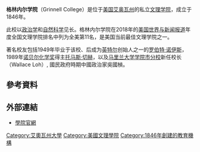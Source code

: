 {{Infobox University
| name = 格林内尔学院
| native_name = Grinnell College
| image = Grinnell College Carnegie Hall.JPG
| motto = ''Veritas et Humanitas''（[[拉丁文|拉丁文]]）
| mottoeng =Truth and Humanity
| established = 1846年
| type = [[私立學校|私立]]
| affiliations = [[Midwest_Conference|Midwest Conference]]
| president = [[Raynard_S._Kington|Raynard S. Kington]]
| city = [[Grinnell,_Iowa|Grinnell]]
|state = [[艾奥瓦州|艾奥瓦州]]
|country = [[美國|美國]]
|students = 1688<ref>[http://www.princetonreview.com/college/research/profiles/studentbody.asp?listing=1023453&ltid=1&intbucketid= "Grinnell College: Student Body] {{Wayback|url=http://www.princetonreview.com/college/research/profiles/studentbody.asp?listing=1023453&ltid=1&intbucketid= |date=20050318103150 }}, ''The Princeton Review''. Retrieved April 30, 2008.</ref>
| faculty = 156人全職，
43人兼職
| endowment = $10億7千6百萬（2009年6月30日）<ref>{{cite web|url=http://www.greenreportcard.org/report-card-2010/schools/grinnell-college|title=Grinnell College - Endowment Survey|publisher=Sustainable Endowments Institute|work=|accessdate=7 October 2009|archive-date=2013-12-20|archive-url=https://web.archive.org/web/20131220104704/http://greenreportcard.org/report-card-2010/schools/grinnell-college|dead-url=no}}</ref>
| campus = [[農村|農村]]；120英畝
| nickname = Pioneers
| colors = [[猩紅色|猩紅色]]及黑色 {{colorbox|#FF2400}} {{colorbox|black}}|
 website = [http://www.grinnell.edu/ www.grinnell.edu]
}}
{{Infobox US university ranking
| Forbes = 57
| USNWR_LA = 19
}}

'''格林内尔学院'''（Grinnell College）是位于[[美国|美国]][[艾奥瓦州|艾奥瓦州]]的私立[[文理学院|文理学院]]，成立于1846年。

此校以[[政治学|政治学]]和[[自然科学|自然科学]]见长。格林内尔学院在2018年的[[美国新闻与世界报道|美国世界与新闻报道]]年度全国文理学院排名中列为全美第11名，是美国当前最佳文理学院之一。

著名校友包括1949年毕业于该校、后成为[[英特尔|英特尔]]创始人之一的[[罗伯特·诺伊斯|罗伯特·诺伊斯]]，1989年[[诺贝尔化学奖|诺贝尔化学奖]]得主[[托马斯·切赫|托马斯·切赫]]，以及[[馬里蘭大學學院市分校|马里兰大学学院市分校]]新任校长（Wallace Loh）, 國民政府時期中國政治家吳國楨。

==參考資料==
{{reflist}}

==外部連結==
*[http://www.grinnell.edu/ 學院官網] {{Wayback|url=http://www.grinnell.edu/ |date=20110607223922 }}

{{school-stub}}
{{Iowa-stub}}
{{DEFAULTSORT:Grinnell College}}
[[Category:艾奧瓦州大學|Category:艾奧瓦州大學]]
[[Category:美國文理學院|Category:美國文理學院]]
[[Category:1846年創建的教育機構|Category:1846年創建的教育機構]]